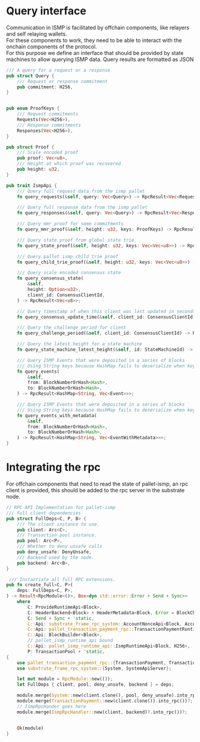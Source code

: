 # Query interface

Communication in ISMP is facilitated by offchain components, like relayers and self relaying wallets.  
For these components to work, they need to be able to interact with the onchain components
of the protocol.  
For this purpose we define an interface that should be provided by state machines to allow querying ISMP data.
Query results are formatted as JSON

```rust
/// A query for a request or a response
pub struct Query {
	/// Request or response commitment
	pub commitment: H256,
}


pub enum ProofKeys {
	/// Request commitments
	Requests(Vec<H256>),
	/// Response commitments
	Responses(Vec<H256>),
}

pub struct Proof {
    /// Scale encoded proof
    pub proof: Vec<u8>,
    /// Height at which proof was recovered
    pub height: u32,
}

pub trait IsmpApi {
    /// Query full request data from the ismp pallet
	fn query_requests(&self, query: Vec<Query>) -> RpcResult<Vec<Request>>;

	/// Query full response data from the ismp pallet
	fn query_responses(&self, query: Vec<Query>) -> RpcResult<Vec<Response>>;

	/// Query mmr proof for some commitments
	fn query_mmr_proof(&self, height: u32, keys: ProofKeys) -> RpcResult<Proof>;

	/// Query state proof from global state trie
	fn query_state_proof(&self, height: u32, keys: Vec<Vec<u8>>) -> RpcResult<Proof>;

	/// Query pallet ismp child trie proof
	fn query_child_trie_proof(&self, height: u32, keys: Vec<Vec<u8>>) -> RpcResult<Proof>;

	/// Query scale encoded consensus state
	fn query_consensus_state(
		&self,
		height: Option<u32>,
		client_id: ConsensusClientId,
	) -> RpcResult<Vec<u8>>;

	/// Query timestamp of when this client was last updated in seconds
	fn query_consensus_update_time(&self, client_id: ConsensusClientId) -> RpcResult<u64>;

	/// Query the challenge period for client
	fn query_challenge_period(&self, client_id: ConsensusClientId) -> RpcResult<u64>;

	/// Query the latest height for a state machine
	fn query_state_machine_latest_height(&self, id: StateMachineId) -> RpcResult<u64>;

	/// Query ISMP Events that were deposited in a series of blocks
	/// Using String keys because HashMap fails to deserialize when key is not a String
	fn query_events(
		&self,
		from: BlockNumberOrHash<Hash>,
		to: BlockNumberOrHash<Hash>,
	) -> RpcResult<HashMap<String, Vec<Event>>>;

	/// Query ISMP Events that were deposited in a series of blocks
	/// Using String keys because HashMap fails to deserialize when key is not a String
	fn query_events_with_metadata(
		&self,
		from: BlockNumberOrHash<Hash>,
		to: BlockNumberOrHash<Hash>,
	) -> RpcResult<HashMap<String, Vec<EventWithMetadata>>>;
}
```

# Integrating the rpc

For offchain components that need to read the state of pallet-ismp, an rpc client is provided, this should be added to the rpc server in the substrate node.

```rust
// RPC API Implementation for pallet-ismp
/// Full client dependencies
pub struct FullDeps<C, P, B> {
    /// The client instance to use.
    pub client: Arc<C>,
    /// Transaction pool instance.
    pub pool: Arc<P>,
    /// Whether to deny unsafe calls
    pub deny_unsafe: DenyUnsafe,
    /// Backend used by the node.
    pub backend: Arc<B>,
}

 /// Instantiate all full RPC extensions.
pub fn create_full<C, P>(
    deps: FullDeps<C, P>,
) -> Result<RpcModule<()>, Box<dyn std::error::Error + Send + Sync>>
    where
        C: ProvideRuntimeApi<Block>,
        C: HeaderBackend<Block> + HeaderMetadata<Block, Error = BlockChainError> + 'static,
        C: Send + Sync + 'static,
        C::Api: substrate_frame_rpc_system::AccountNonceApi<Block, AccountId, Nonce>,
        C::Api: pallet_transaction_payment_rpc::TransactionPaymentRuntimeApi<Block, Balance>,
        C::Api: BlockBuilder<Block>,
        // pallet_ismp_runtime_api bound
        C::Api: pallet_ismp_runtime_api::IsmpRuntimeApi<Block, H256>,
        P: TransactionPool + 'static,
{
    use pallet_transaction_payment_rpc::{TransactionPayment, TransactionPaymentApiServer};
    use substrate_frame_rpc_system::{System, SystemApiServer};

    let mut module = RpcModule::new(());
    let FullDeps { client, pool, deny_unsafe, backend } = deps;

    module.merge(System::new(client.clone(), pool, deny_unsafe).into_rpc())?;
    module.merge(TransactionPayment::new(client.clone()).into_rpc())?;
    // IsmpRpcHander goes here
    module.merge(IsmpRpcHandler::new(client, backend)?.into_rpc())?;


    Ok(module)
}
```

